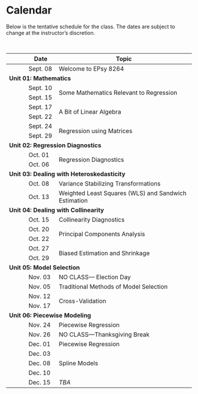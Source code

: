 # Calendar

Below is the tentative schedule for the class. The dates are subject to change at the instructor's discretion. 


<br />

<table class="table">

<thead>
<tr>
<th style="width:10%;text-align:center"></th>
<th style="width:10%;">Date</th>
<th style="width:70%;">Topic</th>
</tr>
</thead>



<tbody>


<tr>
<td align="center" style="vertical-align:middle;">&nbsp;</td>
<td>Sept. 08</td>
<td>Welcome to EPsy 8264</td>
</tr>


<!-- Unit 01: MATHEMATICS -->

<tr>
<td colspan="3"><b>Unit 01: Mathematics</b></td>
</tr>

<tr>
<td align="center" style="vertical-align:middle;">&nbsp;</td>
<td>Sept. 10</td>
<td style="vertical-align:middle;" rowspan="2">Some Mathematics Relevant to Regression</td>
</tr>



<tr>
<td align="center" style="vertical-align:middle;">&nbsp;</td>
<td>Sept. 15</td>
</tr>

<tr>
<td align="center" style="vertical-align:middle;">&nbsp;</td>
<td>Sept. 17</td>
<td style="vertical-align:middle;" rowspan="2">A Bit of Linear Algebra</td>
</tr>

<tr>
<td align="center" style="vertical-align:middle;">&nbsp;</td>
<td>Sept. 22</td>
</tr>

<tr>
<td align="center" style="vertical-align:middle;">&nbsp;</td>
<td>Sept. 24</td>
<td style="vertical-align:middle;" rowspan="2">Regression using Matrices</td>
</tr>

<tr>
<td align="center" style="vertical-align:middle;">&nbsp;</td>
<td>Sept. 29</td>
</tr>


<!-- Unit 02: REGRESSION DIAGNOSTICS -->


<tr>
<td colspan="3"><b>Unit 02: Regression Diagnostics</b></td>
</tr>

<tr>
<td align="center" style="vertical-align:middle;">&nbsp;</td>
<td>Oct. 01</td>
<td style="vertical-align:middle;" rowspan="2">Regression Diagnostics</td>
</tr>

<tr>
<td align="center" style="vertical-align:middle;">&nbsp;</td>
<td>Oct. 06</td>
</tr>


   

<!-- Unit 03: HETEROSKEDASTICITY-->

<tr>
<td colspan="3"><b>Unit 03: Dealing with Heteroskedasticity</b></td>
</tr>

<tr>
<td align="center" style="vertical-align:middle;">&nbsp;</td>
<td>Oct. 08</td>
<td style="vertical-align:middle;">Variance Stabilizing  Transformations</td>
</tr>

<tr>
<td align="center" style="vertical-align:middle;">&nbsp;</td>
<td>Oct. 13</td>
<td style="vertical-align:middle;">Weighted Least Squares (WLS) and Sandwich Estimation</td>
</tr>


<!-- Unit 04: COLLINEARITY-->


<tr>
<td colspan="3"><b>Unit 04: Dealing with Collinearity</b></td>
</tr>

<tr>
<td align="center" style="vertical-align:middle;">&nbsp;</td>
<td>Oct. 15</td>
<td style="vertical-align:middle;">Collinearity Diagnostics</td>
</tr>

<tr>
<td align="center" style="vertical-align:middle;">&nbsp;</td>
<td>Oct. 20</td>
<td style="vertical-align:middle;" rowspan="2">Principal Components Analysis</td>
</tr>

<tr>
<td align="center" style="vertical-align:middle;">&nbsp;</td>
<td>Oct. 22</td>
</tr>

<tr>
<td align="center" style="vertical-align:middle;">&nbsp;</td>
<td>Oct. 27</td>
<td style="vertical-align:middle;" rowspan="2">Biased Estimation and Shrinkage</td>
</tr>

<tr>
<td align="center" style="vertical-align:middle;">&nbsp;</td>
<td>Oct. 29</td>
</tr>


<!-- Unit 05: MODEL SELECTION -->


<tr>
<td colspan="3"><b>Unit 05: Model Selection</b></td>
</tr>

<tr>
<td align="center" style="vertical-align:middle;">&nbsp;</td>
<td>Nov. 03</td>
<td style="vertical-align:middle;">NO CLASS&mdash; Election Day</td>
</tr>

<tr>
<td align="center" style="vertical-align:middle;">&nbsp;</td>
<td>Nov. 05</td>
<td style="vertical-align:middle;">Traditional Methods of Model Selection</td>
</tr>

<tr>
<td align="center" style="vertical-align:middle;">&nbsp;</td>
<td>Nov. 12</td>
<td style="vertical-align:middle;" rowspan="2">Cross-Validation</td>
</tr>

<tr>
<td align="center" style="vertical-align:middle;">&nbsp;</td>
<td>Nov. 17</td>
</tr>


<!-- Unit 06: NONLINEARITY -->

<tr>
<td colspan="3"><b>Unit 06: Piecewise Modeling</b></td>
</tr>

<tr>
<td align="center" style="vertical-align:middle;">&nbsp;</td>
<td>Nov. 24</td>
<td style="vertical-align:middle;">Piecewise Regression</td>
</tr>

<tr>
<td align="center" style="vertical-align:middle;">&nbsp;</td>
<td>Nov. 26</td>
<td style="vertical-align:middle;">NO CLASS&mdash;Thanksgiving Break</td>
</tr>

<tr>
<td align="center" style="vertical-align:middle;">&nbsp;</td>
<td>Dec. 01</td>
<td style="vertical-align:middle;">Piecewise Regression</td>
</tr>

<tr>
<td align="center" style="vertical-align:middle;">&nbsp;</td>
<td>Dec. 03</td>
<td style="vertical-align:middle;" rowspan="3">Spline Models</td>
</tr>

<tr>
<td align="center" style="vertical-align:middle;">&nbsp;</td>
<td>Dec. 08</td>
</tr>

<tr>
<td align="center" style="vertical-align:middle;">&nbsp;</td>
<td>Dec. 10</td>
</tr>

<tr>
<td align="center" style="vertical-align:middle;">&nbsp;</td>
<td>Dec. 15</td>
<td style="vertical-align:middle;">*TBA*</td>
</tr>

</tbody>
</table>

